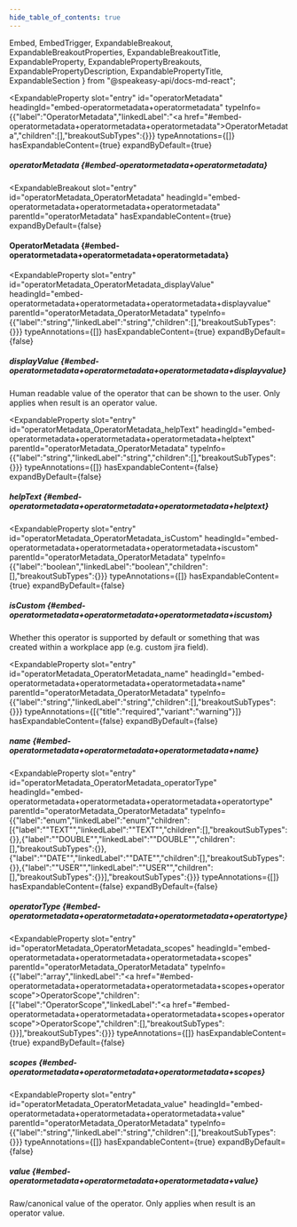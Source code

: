 ```yaml
---
hide_table_of_contents: true
---
```

  Embed,
  EmbedTrigger,
  ExpandableBreakout,
  ExpandableBreakoutProperties,
  ExpandableBreakoutTitle,
  ExpandableProperty,
  ExpandablePropertyBreakouts,
  ExpandablePropertyDescription,
  ExpandablePropertyTitle,
  ExpandableSection
} from "@speakeasy-api/docs-md-react";

<ExpandableSection>

<ExpandableProperty
  slot="entry"
  id="operatorMetadata"
  headingId="embed-operatormetadata+operatormetadata"
  typeInfo={{"label":"OperatorMetadata","linkedLabel":"<a href=\"#embed-operatormetadata+operatormetadata+operatormetadata\">OperatorMetadata</a>","children":[],"breakoutSubTypes":{}}}
  typeAnnotations={[]}
  hasExpandableContent={true}
  expandByDefault={true}
>

<ExpandablePropertyTitle slot="title">

##### operatorMetadata \{#embed-operatormetadata+operatormetadata\}

</ExpandablePropertyTitle>

<ExpandablePropertyBreakouts slot="breakouts">

<ExpandableBreakout
  slot="entry"
  id="operatorMetadata_OperatorMetadata"
  headingId="embed-operatormetadata+operatormetadata+operatormetadata"
  parentId="operatorMetadata"
  hasExpandableContent={true}
  expandByDefault={false}
>

<ExpandableBreakoutTitle slot="title">

#### OperatorMetadata \{#embed-operatormetadata+operatormetadata+operatormetadata\}

</ExpandableBreakoutTitle>

<ExpandableBreakoutProperties slot="properties">

<ExpandableProperty
  slot="entry"
  id="operatorMetadata_OperatorMetadata_displayValue"
  headingId="embed-operatormetadata+operatormetadata+operatormetadata+displayvalue"
  parentId="operatorMetadata_OperatorMetadata"
  typeInfo={{"label":"string","linkedLabel":"string","children":[],"breakoutSubTypes":{}}}
  typeAnnotations={[]}
  hasExpandableContent={true}
  expandByDefault={false}
>

<ExpandablePropertyTitle slot="title">

##### displayValue \{#embed-operatormetadata+operatormetadata+operatormetadata+displayvalue\}

</ExpandablePropertyTitle>

<ExpandablePropertyDescription slot="description">

Human readable value of the operator that can be shown to the user. Only applies when result is an operator value.

</ExpandablePropertyDescription>

</ExpandableProperty>

<ExpandableProperty
  slot="entry"
  id="operatorMetadata_OperatorMetadata_helpText"
  headingId="embed-operatormetadata+operatormetadata+operatormetadata+helptext"
  parentId="operatorMetadata_OperatorMetadata"
  typeInfo={{"label":"string","linkedLabel":"string","children":[],"breakoutSubTypes":{}}}
  typeAnnotations={[]}
  hasExpandableContent={false}
  expandByDefault={false}
>

<ExpandablePropertyTitle slot="title">

##### helpText \{#embed-operatormetadata+operatormetadata+operatormetadata+helptext\}

</ExpandablePropertyTitle>

</ExpandableProperty>

<ExpandableProperty
  slot="entry"
  id="operatorMetadata_OperatorMetadata_isCustom"
  headingId="embed-operatormetadata+operatormetadata+operatormetadata+iscustom"
  parentId="operatorMetadata_OperatorMetadata"
  typeInfo={{"label":"boolean","linkedLabel":"boolean","children":[],"breakoutSubTypes":{}}}
  typeAnnotations={[]}
  hasExpandableContent={true}
  expandByDefault={false}
>

<ExpandablePropertyTitle slot="title">

##### isCustom \{#embed-operatormetadata+operatormetadata+operatormetadata+iscustom\}

</ExpandablePropertyTitle>

<ExpandablePropertyDescription slot="description">

Whether this operator is supported by default or something that was created within a workplace app (e.g. custom jira field).

</ExpandablePropertyDescription>

</ExpandableProperty>

<ExpandableProperty
  slot="entry"
  id="operatorMetadata_OperatorMetadata_name"
  headingId="embed-operatormetadata+operatormetadata+operatormetadata+name"
  parentId="operatorMetadata_OperatorMetadata"
  typeInfo={{"label":"string","linkedLabel":"string","children":[],"breakoutSubTypes":{}}}
  typeAnnotations={[{"title":"required","variant":"warning"}]}
  hasExpandableContent={false}
  expandByDefault={false}
>

<ExpandablePropertyTitle slot="title">

##### name \{#embed-operatormetadata+operatormetadata+operatormetadata+name\}

</ExpandablePropertyTitle>

</ExpandableProperty>

<ExpandableProperty
  slot="entry"
  id="operatorMetadata_OperatorMetadata_operatorType"
  headingId="embed-operatormetadata+operatormetadata+operatormetadata+operatortype"
  parentId="operatorMetadata_OperatorMetadata"
  typeInfo={{"label":"enum","linkedLabel":"enum","children":[{"label":"\"TEXT\"","linkedLabel":"\"TEXT\"","children":[],"breakoutSubTypes":{}},{"label":"\"DOUBLE\"","linkedLabel":"\"DOUBLE\"","children":[],"breakoutSubTypes":{}},{"label":"\"DATE\"","linkedLabel":"\"DATE\"","children":[],"breakoutSubTypes":{}},{"label":"\"USER\"","linkedLabel":"\"USER\"","children":[],"breakoutSubTypes":{}}],"breakoutSubTypes":{}}}
  typeAnnotations={[]}
  hasExpandableContent={false}
  expandByDefault={false}
>

<ExpandablePropertyTitle slot="title">

##### operatorType \{#embed-operatormetadata+operatormetadata+operatormetadata+operatortype\}

</ExpandablePropertyTitle>

</ExpandableProperty>

<ExpandableProperty
  slot="entry"
  id="operatorMetadata_OperatorMetadata_scopes"
  headingId="embed-operatormetadata+operatormetadata+operatormetadata+scopes"
  parentId="operatorMetadata_OperatorMetadata"
  typeInfo={{"label":"array","linkedLabel":"<a href=\"#embed-operatormetadata+operatormetadata+operatormetadata+scopes+operatorscope\">OperatorScope</a>","children":[{"label":"OperatorScope","linkedLabel":"<a href=\"#embed-operatormetadata+operatormetadata+operatormetadata+scopes+operatorscope\">OperatorScope</a>","children":[],"breakoutSubTypes":{}}],"breakoutSubTypes":{}}}
  typeAnnotations={[]}
  hasExpandableContent={true}
  expandByDefault={false}
>

<ExpandablePropertyTitle slot="title">

##### scopes \{#embed-operatormetadata+operatormetadata+operatormetadata+scopes\}

</ExpandablePropertyTitle>

<Embed slot="embed">

<EmbedTrigger slot="trigger" embedTitle="scopes" triggerText="View scopes details">

<Embedscopes />

</EmbedTrigger>

</Embed>

</ExpandableProperty>

<ExpandableProperty
  slot="entry"
  id="operatorMetadata_OperatorMetadata_value"
  headingId="embed-operatormetadata+operatormetadata+operatormetadata+value"
  parentId="operatorMetadata_OperatorMetadata"
  typeInfo={{"label":"string","linkedLabel":"string","children":[],"breakoutSubTypes":{}}}
  typeAnnotations={[]}
  hasExpandableContent={true}
  expandByDefault={false}
>

<ExpandablePropertyTitle slot="title">

##### value \{#embed-operatormetadata+operatormetadata+operatormetadata+value\}

</ExpandablePropertyTitle>

<ExpandablePropertyDescription slot="description">

Raw/canonical value of the operator. Only applies when result is an operator value.

</ExpandablePropertyDescription>

</ExpandableProperty>

</ExpandableBreakoutProperties>

</ExpandableBreakout>

</ExpandablePropertyBreakouts>

</ExpandableProperty>

</ExpandableSection>